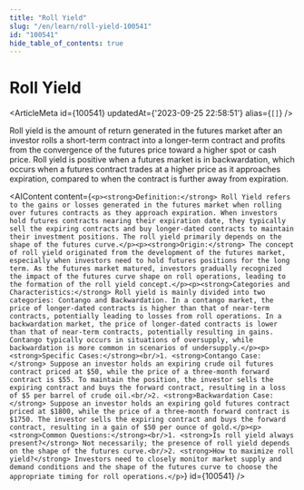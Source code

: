 ```yaml
---
title: "Roll Yield"
slug: "/en/learn/roll-yield-100541"
id: "100541"
hide_table_of_contents: true
---
```



# Roll Yield

<ArticleMeta id={100541} updatedAt={'2023-09-25 22:58:51'} alias={`[]`} />
<div className='border-solid border-b border-t-0 my-4 border-[var(--ifm-color-gray-300)]' />

Roll yield is the amount of return generated in the futures market after an investor rolls a short-term contract into a longer-term contract and profits from the convergence of the futures price toward a higher spot or cash price. Roll yield is positive when a futures market is in backwardation, which occurs when a futures contract trades at a higher price as it approaches expiration, compared to when the contract is further away from expiration.

<AIContent content={`<p><strong>Definition:</strong> Roll Yield refers to the gains or losses generated in the futures market when rolling over futures contracts as they approach expiration. When investors hold futures contracts nearing their expiration date, they typically sell the expiring contracts and buy longer-dated contracts to maintain their investment positions. The roll yield primarily depends on the shape of the futures curve.</p><p><strong>Origin:</strong> The concept of roll yield originated from the development of the futures market, especially when investors need to hold futures positions for the long term. As the futures market matured, investors gradually recognized the impact of the futures curve shape on roll operations, leading to the formation of the roll yield concept.</p><p><strong>Categories and Characteristics:</strong> Roll yield is mainly divided into two categories: Contango and Backwardation. In a contango market, the price of longer-dated contracts is higher than that of near-term contracts, potentially leading to losses from roll operations. In a backwardation market, the price of longer-dated contracts is lower than that of near-term contracts, potentially resulting in gains. Contango typically occurs in situations of oversupply, while backwardation is more common in scenarios of undersupply.</p><p><strong>Specific Cases:</strong><br/>1. <strong>Contango Case:</strong> Suppose an investor holds an expiring crude oil futures contract priced at $50, while the price of a three-month forward contract is $55. To maintain the position, the investor sells the expiring contract and buys the forward contract, resulting in a loss of $5 per barrel of crude oil.<br/>2. <strong>Backwardation Case:</strong> Suppose an investor holds an expiring gold futures contract priced at $1800, while the price of a three-month forward contract is $1750. The investor sells the expiring contract and buys the forward contract, resulting in a gain of $50 per ounce of gold.</p><p><strong>Common Questions:</strong><br/>1. <strong>Is roll yield always present?</strong> Not necessarily; the presence of roll yield depends on the shape of the futures curve.<br/>2. <strong>How to maximize roll yield?</strong> Investors need to closely monitor market supply and demand conditions and the shape of the futures curve to choose the appropriate timing for roll operations.</p>`} id={100541} />
